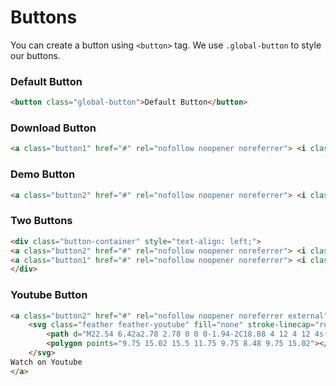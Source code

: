 # Buttons

You can create a button using `<button>` tag. We use `.global-button` to style our buttons.

 
<Steps>

### Default Button
```html filename="Default" copy 
<button class="global-button">Default Button</button>
```

### Download Button 
```html filename="Download" copy
<a class="button1" href="#" rel="nofollow noopener noreferrer"> <i class="icon dl"> </i> Download File </a>
```

### Demo Button
```html filename="Demo" copy
<a class="button2" href="#" rel="nofollow noopener noreferrer"> <i class="icon demo"> </i> Live Demo </a>
```

### Two Buttons 
```html filename="Two Buttons" copy
<div class="button-container" style="text-align: left;">
<a class="button2" href="#" rel="nofollow noopener noreferrer"> <i class="icon demo"> </i> Demo </a>
<a class="button1" href="#" rel="nofollow noopener noreferrer"> <i class="icon dl"> </i> Download File </a>
</div>
```

### Youtube Button 
```html filename="Youtube" copy
<a class="button2" href="#" rel="nofollow noopener noreferrer external" style="background: rgb(214, 0, 0); border: 1px solid rgb(214, 0, 0);" target="_blank">
    <svg class="feather feather-youtube" fill="none" stroke-linecap="round" stroke-linejoin="round" stroke-width="2" stroke="currentColor" viewBox="0 0 24 24">
        <path d="M22.54 6.42a2.78 2.78 0 0 0-1.94-2C18.88 4 12 4 12 4s-6.88 0-8.6.46a2.78 2.78 0 0 0-1.94 2A29 29 0 0 0 1 11.75a29 29 0 0 0 .46 5.33A2.78 2.78 0 0 0 3.4 19c1.72.46 8.6.46 8.6.46s6.88 0 8.6-.46a2.78 2.78 0 0 0 1.94-2 29 29 0 0 0 .46-5.25 29 29 0 0 0-.46-5.33z"></path>
        <polygon points="9.75 15.02 15.5 11.75 9.75 8.48 9.75 15.02"></polygon>
    </svg> 
Watch on Youtube
</a>
```

</Steps>